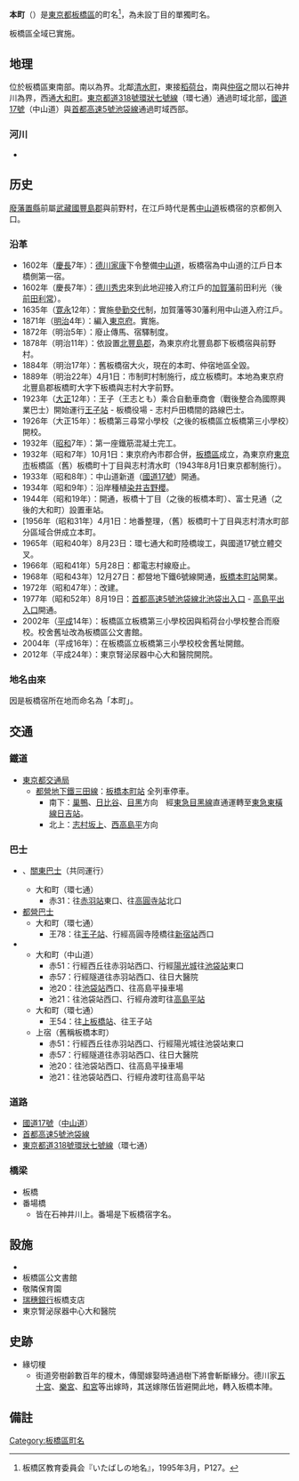 {{Pathnav|日本|東京都|板橋區|frame=1}}
{{Infobox Settlement
|official_name =  本町
|native_name =
|image_skyline = Bologna Children Picture Books Liblary.jpg
|imagesize = 240px
|image_caption = 板橋波隆那兒童繪本館（舊板橋第三小學校校舍）
|image_flag =
|image_seal =
| image_map =
| map_caption =
|subdivision_type = [[國家|國家]]
|subdivision_name = [[File:Flag_of_Japan.svg|border]] [[日本|日本]]
|subdivision_type1 = [[都道府縣|都道府縣]]
|subdivision_name1 = [[File:Flag_of_Tokyo_Prefecture.svg|25px]] [[東京都|東京都]]
|subdivision_type2 = [[東京都特別區|特別區]]
|subdivision_name2 = [[File:Flag_of_Itabashi,_Tokyo.svg|25px]] [[板橋區_(日本)|板橋區]]
|subdivision_type3 =
|subdivision_name3 =
|established_title =
|established_date =
|government_type =
|leader_title =
|leader_name =
|area_magnitude =
|area_total_sq_mi =
|area_total_km2 = 0.204
|area_land_sq_mi =
|area_land_km2 =
|area_urban_sq_mi =
|area_urban_km2 =
|area_metro_km2 =
|area_metro_sq_mi =
|population_as_of= 2014年（[[平成|平成]]26年）9月1日
|population_footnotes =<ref>[http://www.city.itabashi.tokyo.jp/c_kurashi/063/attached/attach_63751_1.xls 住民基本台帳による町丁目別世帯数及び人口表-東京都板橋区]</ref>
|population_total = 5603
|population_urban =
|population_metro =
|population_density_sq_mi =
|population_density_km2 = auto
| timezone = [[日本標準時間|JST]]
| utc_offset = +9
|timezone_DST =
|utc_offset_DST =
|latd=|latm=|lats=|latNS=
|longd=|longm=|longs=|longEW=
|elevation_footnotes=
|elevation_m =
|elevation_ft =
|postal_code_type = [[郵遞區號|郵遞區號]]
|postal_code = 173-0001　
|area_code = 03
|registration_plate = 練馬
|website =
|footnotes =
}}
'''本町'''（{{jpn|j=本町|hg=ほんちょう|rm=Honchō|f=y}}）是[[東京都|東京都]][[板橋區_(日本)|板橋區]]的町名<ref>板橋区教育委員会『いたばしの地名』，1995年3月，P127。</ref>，為未設丁目的單獨町名。 

板橋區全域已實施{{link-ja|住居表示|住居表示}}。

== 地理 ==
位於板橋區東南部。南以{{link-ja|石神井川|石神井川}}為界。北鄰[[清水町_(板橋區)|清水町]]，東接[[稻荷台|稻荷台]]，南與[[仲宿|仲宿]]之間以石神井川為界，西通[[大和町_(板橋區)|大和町]]。[[東京都道318號環狀七號線|東京都道318號環狀七號線]]（環七通）通過町域北部，[[國道17號|國道17號]]（中山道）與[[首都高速5號池袋線|首都高速5號池袋線]]通過町域西部。

=== 河川　===
* {{link-ja|石神井川|石神井川}}

== 历史 ==
[[廢藩置縣|廢藩置縣]]前屬[[武藏國|武藏國]][[豐島郡_(武藏國)|豐島郡]]{{link-ja|下板橋宿|板橋町}}與前野村，在江戶時代是舊[[中山道|中山道]]板橋宿的京都側入口。

=== 沿革 ===
* 1602年（[[慶長|慶長]]7年）：[[德川家康|德川家康]]下令整備[[中山道|中山道]]，板橋宿為中山道的江戶日本橋側第一宿。
* 1602年（慶長7年）：[[德川秀忠|德川秀忠]]來到此地迎接入府江戶的[[加賀藩|加賀藩]]前田利光（後[[前田利常|前田利常]]）。
* 1635年（[[寛永|寛永]]12年）：實施[[參勤交代|參勤交代]]制，加賀藩等30藩利用中山道入府江戶。
* 1871年（[[明治|明治]]4年）：編入[[東京府|東京府]]。實施{{link-ja|大區小區制|大区小区制}}。
* 1872年（明治5年）：廢止傳馬、宿驛制度。
* 1878年（明治11年）：依{{link-ja|郡區町村編制法|郡区町村編制法}}設置[[北豐島郡|北豐島郡]]，為東京府北豐島郡下板橋宿與前野村。
* 1884年（明治17年）：舊板橋宿大火，現在的本町、仲宿地區全毀。
* 1889年（明治22年）4月1日：市制町村制施行，成立板橋町。本地為東京府北豐島郡板橋町大字下板橋與志村大字前野。
* 1923年（[[大正|大正]]12年）：王子（王志とも）乘合自動車商會（戰後整合為國際興業巴士）開始運行[[王子站|王子站]] - 板橋役場 - 志村戶田橋間的路線巴士。
* 1926年（大正15年）：板橋第三尋常小學校（之後的板橋區立板橋第三小學校）開校。
* 1932年（[[昭和|昭和]]7年）：第一座鐵筋混凝土{{link-ja|板橋 (石神井川)|板橋 (石神井川)|板橋}}完工。
* 1932年（昭和7年）10月1日：東京府內市郡合併，[[板橋區_(日本)|板橋區]]成立，為東京府[[東京市|東京市]]板橋區（舊）板橋町十丁目與志村清水町（1943年8月1日東京都制施行）。
* 1933年（昭和8年）：中山道新道（[[國道17號|國道17號]]）開通。
* 1934年（昭和9年）：{{link-ja|石神井川|石神井川}}沿岸種植[[染井吉野櫻|染井吉野櫻]]。
* 1944年（昭和19年）：{{link-ja|都電志村線|都電志村線}}開通，板橋十丁目（之後的板橋本町）、富士見通（之後的大和町）設置車站。
*[1956年（昭和31年）4月1日：地番整理，（舊）板橋町十丁目與志村清水町部分區域合併成立本町。
* 1965年（昭和40年）8月23日：環七通大和町陸橋竣工，與國道17號立體交叉。
* 1966年（昭和41年）5月28日：都電志村線廢止。
* 1968年（昭和43年）12月27日：都營地下鐵6號線開通，[[板橋本町站|板橋本町站]]開業。
* 1972年（昭和47年）：{{link-ja|板橋 (石神井川)|板橋 (石神井川)|板橋}}改建。
* 1977年（昭和52年）8月19日：[[首都高速5號池袋線|首都高速5號池袋線]][[北池袋出入口|北池袋出入口]] - [[高島平出入口|高島平出入口]]開通。
* 2002年（[[平成|平成]]14年）：板橋區立板橋第三小學校因與稻荷台小學校整合而廢校。校舍舊址改為板橋區公文書館。
* 2004年（平成16年）：{{link-ja|板橋波隆那兒童繪本館|いたばしボローニャ子ども絵本館}}在板橋區立板橋第三小學校校舍舊址開館。
* 2012年（平成24年）：東京腎泌尿器中心大和醫院開院。

=== 地名由來 ===
因是板橋宿所在地而命名為「本町」。

== 交通 ==
=== 鐵道 ===
* [[東京都交通局|東京都交通局]]
** [[都營地下鐵三田線|都營地下鐵三田線]]：[[板橋本町站|板橋本町站]] 全列車停車。
*** 南下：[[巢鴨站|巢鴨]]、[[日比谷站|日比谷]]、[[目黑站|目黑]]方向　經[[東急目黑線|東急目黑線]]直通運轉至[[東急東橫線|東急東橫線]][[日吉站|日吉站]]。
*** 北上：[[志村坂上站|志村坂上]]、[[西高島平站|西高島平]]方向

=== 巴士 ===
* {{link-ja|國際興業巴士|国際興業バス}}、[[關東巴士|關東巴士]]（共同運行）
** 大和町（環七通）
***赤31：往[[赤羽站|赤羽站]]東口、往[[高圓寺站|高圓寺站]]北口
* [[都營巴士|都營巴士]]
** 大和町（環七通）
***王78：往[[王子站|王子站]]、行經高圓寺陸橋往[[新宿站|新宿站]]西口
* {{link-ja|國際興業巴士|国際興業バス}}
** 大和町（中山道）
***赤51：行經西丘往赤羽站西口、行經[[太陽城_(東京)|陽光城]]往[[池袋站|池袋站]]東口
***赤57：行經隧道往赤羽站西口、往日大醫院
***池20：往[[池袋站|池袋站]]西口、往高島平操車場
***池21：往池袋站西口、行經舟渡町往[[高島平站|高島平站]]
** 大和町（環七通）
***王54：往[[上板橋站|上板橋站]]、往王子站
** 上宿（舊稱板橋本町）
***赤51：行經西丘往赤羽站西口、行經陽光城往池袋站東口
***赤57：行經隧道往赤羽站西口、往日大醫院
***池20：往池袋站西口、往高島平操車場
***池21：往池袋站西口、行經舟渡町往高島平站

=== 道路 ===
* [[國道17號|國道17號]]（[[中山道|中山道]]）
* [[首都高速5號池袋線|首都高速5號池袋線]]
* [[東京都道318號環狀七號線|東京都道318號環狀七號線]]（環七通）

=== 橋梁 ===
* 板橋
* 番場橋
** 皆在石神井川上。番場是下板橋宿字名。

== 設施 ==
* {{link-ja|板橋波隆那兒童繪本館|いたばしボローニャ子ども絵本館}}
* 板橋區公文書館
* 敬隣保育園
* [[瑞穗銀行|瑞穗銀行]]板橋支店
* 東京腎泌尿器中心大和醫院

== 史跡　==
* 緣切榎
**街道旁樹齡數百年的榎木，傳聞嫁娶時通過樹下將會斬斷緣分。德川家[[倫子女王|五十宮]]、[[喬子女王|樂宮]]、[[和宮親子內親王|和宮]]等出嫁時，其送嫁隊伍皆避開此地，轉入板橋本陣。

== 備註 ==
{{reflist}}

{{板橋區的町名}}
{{DEFAULTSORT:Honcho}}
[[Category:板橋區町名|Category:板橋區町名]]